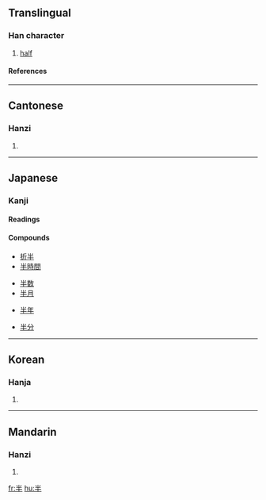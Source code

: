 ==Translingual==
===Han character===
{{Han char|rn=24|rad=十|as=03|sn=5|four=9050<sub>0</sub>|canj=火手 (FQ)}}
# [[half]]
====References====
{{Han ref|kx=0156.070|dkj=02707|dj=0354.060|hdz=10046.010|uh=534A|ud=21322|bh=A562|bd=42338}}
----
==Cantonese==
===Hanzi===
{{yue-hanzi|jyut=|y=bun3}}
# {{defn|Cantonese}}
----
== Japanese == 
===Kanji===
{{ja-kanji|grade=2|rs=十03}}
====Readings====
{{ja-readings|on=[[はん]] (han)|kun=[[なかば]] (nakaba), [[なかばする]] (nakabasuru)}}
====Compounds====
{{top4}}
*[[折半]]
*[[半時間]]
{{mid4}}
*[[半数]]
*[[半月]]
{{mid4}}
*[[半年]]
{{mid4}}
*[[半分]]
{{bottom}}
----
==Korean==
===Hanja===
{{ko-hanja|hangeul=반|rv=ban|mr=pan}}
# {{defn|Korean}}
----
==Mandarin==
===Hanzi===
{{cmn-hanzi|pin=[[bàn]] (ban4)|wg=pan<sup>4</sup>}}
# {{defn|Mandarin}}

[[fr:半]]
[[hu:半]]